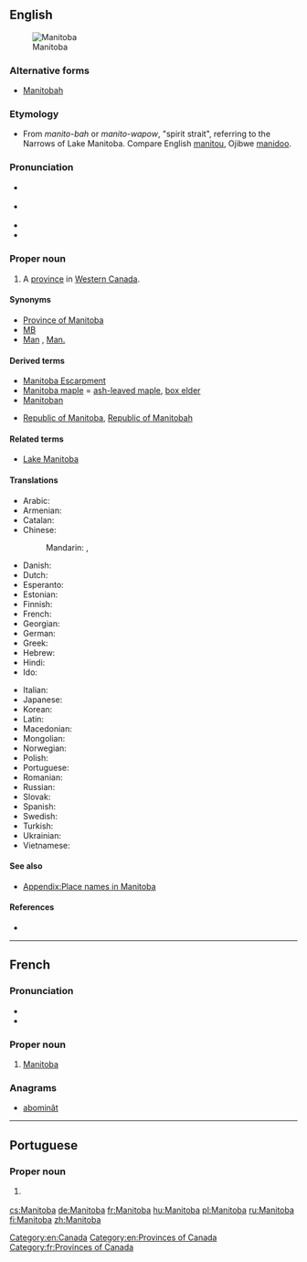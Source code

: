 ==English==
{{wikipedia}}
[[Image:MB-Canada-province.png|thumb|Manitoba]]

===Alternative forms===
* {{qualifier|historical|rare}} [[Manitobah]]

===Etymology===
* From {{etyl|oj|en}} ''manito-bah'' or {{etyl|cr|en}}  ''manito-wapow'', "spirit strait", referring to the Narrows of Lake Manitoba.  Compare English [[manitou]], Ojibwe [[manidoo]].

===Pronunciation===
* {{a|UK}} {{IPA|/ˈmæn.ɪ.təʊ.bə/}}
* {{a|Canada|US}} {{IPA|/ˌmænɪˈtoʊbə/|lang=fr}}
* {{hyphenation|Mani|toba|lang=en}}
* {{audio|en-ca-Manitoba.ogg|Audio (CA)}}

===Proper noun===
{{en-proper noun}}

# A [[province]] in [[Western Canada]].

====Synonyms====
* [[Province of Manitoba]]
* [[MB]]
* [[Man]] , [[Man.]]

====Derived terms====
* [[Manitoba Escarpment]]
* [[Manitoba maple]] = [[ash-leaved maple]], [[box elder]]
* [[Manitoban]]
* {{qualifier|historical}} [[Republic of Manitoba]], [[Republic of Manitobah]]

====Related terms====
* [[Lake Manitoba]]

====Translations====
{{trans-top|Province in western Canada}}
* Arabic: {{t|ar|مانيتوبا|f|tr=Manitūba}}
* Armenian: {{t|hy|Մանիտոբա|sc=Armn}}
* Catalan: {{t|ca|Manitoba}}
* Chinese:
*: Mandarin: {{t|cmn|緬尼托巴|sc=Hani}}, {{t|cmn|缅尼托巴|tr=Miǎnnítuōbā|sc=Hani}}
* Danish: {{t|da|Manitoba}}
* Dutch: {{t|nl|Manitoba|n}}
* Esperanto: {{t|eo|Manitobo}}
* Estonian: {{t|et|Manitoba}}
* Finnish: {{t+|fi|Manitoba}}
* French: {{t+|fr|Manitoba|m}}
* Georgian: {{t|ka|მანიტობა|sc=Geor}}
* German: {{t+|de|Manitoba}}
* Greek: {{t|el|Μανιτόμπα|f}}
* Hebrew: {{t|he|מניטובה|tr=Manitoba}}
* Hindi: {{t|hi|मनितोबा|tr=manitōbā}}
* Ido: {{t|io|Manitoba}}
{{trans-mid}}
* Italian: {{t|it|Manitoba}}
* Japanese: {{t|ja|マニトバ|tr=Manitoba}}
* Korean: {{t|ko|매니토바|tr=Maenitoba|sc=Hang}}
* Latin: {{t|la|Manitoba}}
* Macedonian: {{t|mk|Манитоба|f|tr=Manitóba}}
* Mongolian: {{t|mn|Манитоба|tr=Manitóba|sc=Cyrl}}
* Norwegian: {{t|no|Manitoba}}
* Polish: {{t+|pl|Manitoba}}
* Portuguese: {{t|pt|Manitoba}}
* Romanian: {{t|ro|Manitoba}}
* Russian: {{t|ru|Манитоба|f|tr=Manitóba}}
* Slovak: {{t|sk|Manitoba}}
* Spanish: {{t|es|Manitoba}}
* Swedish: {{t|sv|Manitoba}}
* Turkish: {{t|tr|Manitoba}}
* Ukrainian: {{t|uk|Манітоба|f|tr=Manitóba}}
* Vietnamese: {{t|vi|Manitoba}}
{{trans-bottom}}

====See also====
* [[Appendix:Place names in Manitoba]]

====References====
* {{R:Canadian Oxford 2004}}

[[Category:en:Canada]]
[[Category:en:Provinces of Canada]]

----

==French==

===Pronunciation===
* {{IPA|/ma.ni.to.ba/|lang=fr}}
* {{rhymes|a|lang=fr}}

===Proper noun===
{{fr-proper noun|m}}

# [[#English|Manitoba]]

===Anagrams===
* [[abominât#French|abominât]]

[[Category:fr:Provinces of Canada]]

----

==Portuguese==

===Proper noun===
{{pt-proper noun|f}}

# {{l/en|Manitoba}} {{gloss|Province in western Canada}}

[[cs:Manitoba]]
[[de:Manitoba]]
[[fr:Manitoba]]
[[hu:Manitoba]]
[[pl:Manitoba]]
[[ru:Manitoba]]
[[fi:Manitoba]]
[[zh:Manitoba]]
